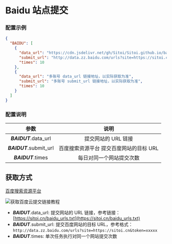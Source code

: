 
<Cards>
  <Card
    title="AcFun"
    href="/settings/acfun"
  />
  <Card
    title="阿里云盘"
    href="/settings/aliyun"
  />
  <Card
    title="Baidu 站点提交"
    href="/settings/baidu"
  />
  <Card
    title="Bilibili"
    href="/settings/bilibili"
  />
  <Card
    title="i茅台"
    href="/settings/imaotai"
  />
  <Card
    title="爱奇艺"
    href="/settings/iqiyi"
  />
  <Card
    title="全民 K 歌"
    href="/settings/kgqq"
  />
  <Card
    title="小米运动"
    href="/settings/mimotion"
  />
  <Card
    title="什么值得买"
    href="/settings/smzdm"
  />
  <Card
    title="百度贴吧"
    href="/settings/tieba"
  />
  <Card
    title="V2EX"
    href="/settings/v2ex"
  />
  <Card
    title="有道云笔记"
    href="/settings/youdao"
  />
</Cards>

# Baidu 站点提交

### 配置示例

```json filename="config.json" copy
{
  "BAIDU": [
    {
      "data_url": "https://cdn.jsdelivr.net/gh/Sitoi/Sitoi.github.io/baidu_urls.txt",
      "submit_url": "http://data.zz.baidu.com/urls?site=https://sitoi.cn&token=xxxxxx",
      "times": 10
    },
    {
      "data_url": "多账号 data_url 链接地址，以实际获取为准",
      "submit_url": "多账号 submit_url 链接地址，以实际获取为准",
      "times": 10
    }
  ]
}
```

### 配置说明

|          参数           |                  说明                   |
| :---------------------: | :-------------------------------------: |
|  _**BAIDUT**_.data_url  |           提交网站的 URL 链接           |
| _**BAIDUT**_.submit_url | 百度搜索资源平台 提交百度网站的目标 URL |
|   _**BAIDUT**_.times    |        每日对同一个网站提交次数         |

## 获取方式

[百度搜索资源平台](https://ziyuan.baidu.com/site/index#/)

![获取百度云提交链接教程](../img/submit_url.png)

- _**BAIDUT**_.data_url: 提交网站的 URL 链接，参考链接：[https://sitoi.cn/baidu_urls.txt](https://sitoi.cn/baidu_urls.txt)
- _**BAIDUT**_.submit_url: 提交百度网站的目标 URL，参考格式：`http://data.zz.baidu.com/urls?site=https://sitoi.cn&token=xxxxx`
- _**BAIDUT**_.times: 单次任务执行对同一个网站提交次数
